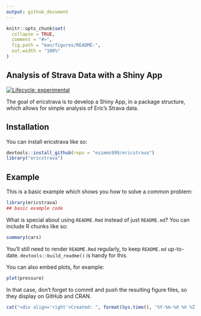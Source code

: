 ```yaml
---
output: github_document
---
```


<!-- README.md is generated from README.Rmd. Please edit that file -->

```r
knitr::opts_chunk$set(
  collapse = TRUE,
  comment = "#>",
  fig.path = "man/figures/README-",
  out.width = "100%"
)
```

## Analysis of Strava Data with a Shiny App

<!-- badges: start -->
[![Lifecycle: experimental](https://img.shields.io/badge/lifecycle-experimental-orange.svg)](https://lifecycle.r-lib.org/articles/stages.html#experimental)
<!-- badges: end -->

The goal of ericstrava is to develop a Shiny App, in a package structure, which allows for simple analysis of Eric's Strava data.

## Installation

You can install ericstrava like so:

``` r
devtools::install_github(repo = "esimms999/ericstrava")
library("ericstrava")
```

## Example

This is a basic example which shows you how to solve a common problem:

```r
library(ericstrava)
## basic example code
```

What is special about using `README.Rmd` instead of just `README.md`? You can include R chunks like so:

```r
summary(cars)
```

You'll still need to render `README.Rmd` regularly, to keep `README.md` up-to-date. `devtools::build_readme()` is handy for this.

You can also embed plots, for example:

```r
plot(pressure)
```

In that case, don't forget to commit and push the resulting figure files, so they display on GitHub and CRAN.

```r
cat("<div align='right'>Created: ", format(Sys.time(), '%Y-%m-%d %X %Z'), "</div>")
```
